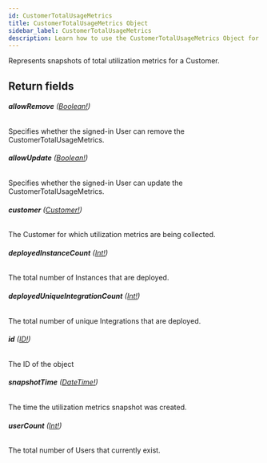 ```yaml
---
id: CustomerTotalUsageMetrics
title: CustomerTotalUsageMetrics Object
sidebar_label: CustomerTotalUsageMetrics
description: Learn how to use the CustomerTotalUsageMetrics Object for Builder's API.
---
```


Represents snapshots of total utilization metrics for a Customer.

## Return fields

###### <b>allowRemove</b> ([Boolean!](/self-managed/composer/builder/api/schema/scalar/Boolean.mdx))

Specifies whether the signed-in User can remove the CustomerTotalUsageMetrics.

###### <b>allowUpdate</b> ([Boolean!](/self-managed/composer/builder/api/schema/scalar/Boolean.mdx))

Specifies whether the signed-in User can update the CustomerTotalUsageMetrics.

###### <b>customer</b> ([Customer!](/self-managed/composer/builder/api/schema/object/Customer.mdx))

The Customer for which utilization metrics are being collected.

###### <b>deployedInstanceCount</b> ([Int!](/self-managed/composer/builder/api/schema/scalar/Int.mdx))

The total number of Instances that are deployed.

###### <b>deployedUniqueIntegrationCount</b> ([Int!](/self-managed/composer/builder/api/schema/scalar/Int.mdx))

The total number of unique Integrations that are deployed.

###### <b>id</b> ([ID!](/self-managed/composer/builder/api/schema/scalar/ID.mdx))

The ID of the object

###### <b>snapshotTime</b> ([DateTime!](/self-managed/composer/builder/api/schema/scalar/DateTime.mdx))

The time the utilization metrics snapshot was created.

###### <b>userCount</b> ([Int!](/self-managed/composer/builder/api/schema/scalar/Int.mdx))

The total number of Users that currently exist.
